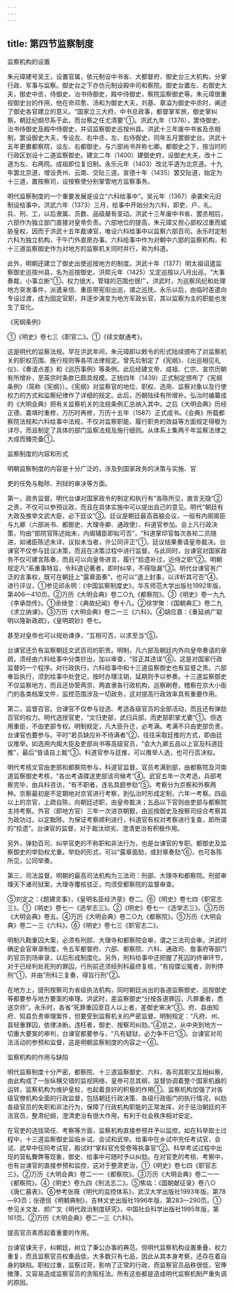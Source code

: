 ```yaml
---
---
---
```

title: 第四节监察制度
---



监察机构的设置

朱元璋建号吴王，设置官属，依元制设中书省、大都督府、御史台三大机构，分掌行政、军事与监察。御史台之下亦仿元制设殿中司和察院。御史台置左、右御史大夫，御史中丞，侍御史，治书侍御史，殿中侍御史，察院监察御史等。朱元璋很重视御史台的作用，他在命邓愈、汤和为御史大夫，刘基、章溢为御史中丞时，阐述了御史各官建立的意义。“国家立三大府，中书总政事，都督掌军旅，御史掌纠察。朝廷纪纲尽系于此，而台察之任尤清要”①。洪武九年（1376），罢侍御史、治书侍御史及殿中侍御史，并诏监察御史巡按州县。洪武十三年废中书省及丞相制，罢设御史大夫，专设左、右中丞，左、右侍御史，同年五月罢御史台。洪武十五年更置都察院，设左、右都御史，与六部尚书并称七卿。都御史之下，按当时的行政区划设十二道监察御史。建文二年（1400）建御史府，设御史大夫，改十二道为左、右两院。成祖即位复旧制。永乐元年（1403）改北平道为北京道。十九年罢北京道，增设贵州、云南、交阯三道。宣德十年（1435）罢交阯道，始定为十三道，置按察司，设按察使分别掌管地方监察事务。

明代监察制度的一个重要发展是设立“六科给事中”。吴元年（1367）承袭宋元旧制设给事中。洪武六年（1373）三月，给事中开始分为六科，即吏、户、礼、兵、刑、工，以后隶属、员数、品级屡有变动。洪武十三年废中书省、罢丞相后，六部作为独立部门直接对皇帝负责。六部地位的提高，朱元璋又担心部权过重而威胁皇权，因而于洪武十五年裁谏官，唯设六科给事中以监察六部百司。永乐时定制六科为独立机构，于午门外直房办事。六科给事中作为对朝中六部的监察机构，和十三道监察御史作为对地方的监察机关同时并行，称为科道。

此外，明朝还建立了御史出使巡按地方的制度。洪武十年（1377）明太祖诏遣监察御史巡按州县，名为巡按御史。洪熙元年（1425）又定巡按以八月出巡，“大事奏裁，小事立断”①，权力很大，管辖的范围也很广。洪武时，为巡察风纪和处理地方突发事件，派遣亲信、重臣带宪衔出巡，谓之巡抚。永乐以后，由临时差遣向专设过渡，成为固定官职，并逐步演变为地方军政长官，其以监察为主的职能也发生了变化。

《宪纲条例》

①《明史》卷七三《职官二》。①《续文献通考》。

这是明代的监察法规。早在洪武年间，朱元璋即以敕令的形式陆续颁布了对监察机关的职权范围、施行规则等各项法律规定。曾先后制定了《宪纲》、《出巡相见礼仪》、《奏请点差》和《巡历事例》等条例。此后经建文帝、成祖、仁宗、宣宗历朝有所增补，至英宗时条款已颇具规模。正统四年（1439）正式制定颁布了《宪纲条例》（简称《宪纲》）。《宪纲》对监察官的地位、职权、选用、监察对象以及行使权力的方式和监察纪律作了详细的规定。此后，历朝陆续有所增补。弘治时编纂成的《大明会典》把有关监察机关的法规条例汇总纳入其中。之后《大明会典》历经正德、嘉靖时重修，万历时再修，万历十五年（1587）正式成书。《会典》所载都察院法规和六科给事中法规，不仅对监察职能、履行职务的效益等方面规定得极为详尽，而且制定了具体的部门监察法规及施行细则。从体系上集两千年监察法律之大成而臻完备①。

监察制度的内容和形式

明朝监察制度的内容是十分广泛的，涉及到国家政务的决策与实施、官

吏的任免与黜陟、刑狱的审决等方面。

第一，政务监督。明代台谏对国家政令的制定和执行有“各陈所见，直言无隐”②之责，不仅可以参预议政，而且在具体实施中可以提出自己的意见。明代“朝廷有大政及推举文武大臣，必下廷议”③。廷议是朝廷最高首脑会议，一般有内阁阁臣与九卿（六部尚书、都御史、大理寺卿、通政使）、科道官参加。会上凡行政决策，均由“部院官陈述始末，内阁辅臣即拟可否”，“科道掌印官每次各轮二员随进，如诸臣陈述未详，议拟未当者，许公同评正”①，廷议结果奏请皇帝裁决。台谏官不仅参与廷议决策，而且在决策过程中进行监督。与此同时，台谏官对国家政务不仅可建言陈奏，而且可以向皇帝进言，履行“拾遗补过，近侍之职”②。明朝规定凡“系重事特旨，令科道记著者，即时纠举，不得隐漏”③。明代台谏官有广泛的言事权，既可在朝廷上“露章面奏”，也可以“退上封事，以详析其可否”④，进行评议，①参见邱永明：《中国监察制度史》，华东师范大学出版社1992年版，第406—410页。②万历《大明会典》卷二○九《都察院》。③《明史》卷一九九《李承勋传》。①余继登：《典故纪闻》卷十八。②徐学聚：《国朝典汇》卷二九《求立纳谏》。③万历《大明会典》卷二一三《六科》。④胡应嘉：《重延纳广聪明以隆新政疏》，《皇明疏钞》卷七。

甚至对皇帝也可以规劝谏诤，“互相可否，以求至当”⑤。

台谏官还负有监察朝廷文武百司的职责。明制，凡六部及朝廷内外向皇帝奏请的章疏，须经由六科给事中分类抄出，加以审查，“驳正其违误”⑥，这是对国家行政监督的一个程序。对行政执行，六科给事中和十三道监察御史也有监督之责。六部奉旨执行，须到给事中处登记，按时办理注销，延期则予以参奏。十三道监察御史不仅监察地方，而且还协管两京、两直隶各行政机构，巡察刷卷，稽察在京大小衙门的各类档案文件，监控范围涉及一切政务，这对提高行政效率具有重要作用。

第二，监督百官。台谏官不仅参与铨选、考选各级官员的全部活动，而且还有弹劾百官的权力。明代选授官吏，“文归吏部，武归兵部，而吏部职掌尤要”①。但选用重臣，不由吏部专权。明制规定，凡大臣升迁，必考满。考满不只由吏部负责，台谏官也要参与。平时“若员缺应补不待满者”②，往往采取廷推的方式，即由廷议推举。如选用内阁大臣及吏部尚书等高级官员，“会大九卿五品以上官及科道廷推”，最后“皆请自上裁”③。科道官参与廷推，可以推举人选，也可行否决权。

明代考核文官由吏部和都察院参与，科道官监督。官员考满到部，由都察院及河南道监察御史考核，“各出考语牒送吏部该司候考”④。武官五年一次考选，兵部考察完毕，由兵科咨访，“有不职者，连名具题参劾”⑤。考察分为京察和外察两种。京察最初是不定期地对京官进行考察，到弘治时形成定制，六年一考察。四品以上的京官，上疏自陈，向朝廷述职，由皇帝裁决；五品以下官则由吏部与都察院主持考察。外官（即地方官）三年一次进京朝觐，由巡按御史及按察司综合考察其为政功过，以定黜陟。为保证考察顺利进行，科道官有权对考察进行复查，即所谓的“拾遗”。台谏官的监督，对于裁汰顽劣、澄清吏治有积极作用。

另外，弹劾百司、纠举官吏的不称职和非法行为，也是台谏官的专职。都御史及监察御史的举劾权尤重。举劾的形式，可以“露章面劾，或封章奏劾”⑥，也可各陈所见，公同举奏。

第三，司法监督。明朝的最高司法机构为三法司：刑部、大理寺和都察院。刑部审理天下诸司狱案，大理寺覆核驳正，均须受都察院的监督审查。

⑤刘定之：《题建言事》，《皇明名臣经济录》卷二。⑥《明史》卷七四《职官志三》。①《明史》卷七一《选举志三》。②《明史》卷七一《选举志三》。③万历《大明会典》卷五。④万历《大明会典》卷二○九《都察院》。⑤万历《大明会典》卷二一三《六科》。⑥《明史》卷七三《职官志二》。

明制凡鞫重囚大案，必须有刑部、大理寺和都察院会审，谓之三法司会审。洪武时确定会官审录制度，令五军都督府、六部、都察院、六科、通政司、詹事府等部门的官员到场审录，以后形成制度化。另外，刑科给事中还把握了死囚的终审环节，对于已经判处死刑的罪囚，行刑前还须经刑科最终复核，“有投牒讼冤者，则判停刑”①，并由“刑科三复奏，得旨行刑”②。

在地方上，提刑按察司为省级执法机构，同时朝廷派出的各道监察御史、巡按御史等都要参与地方要案的审理。洪武时，差监察御史“分按各道罪囚，凡罪重者，悉送京师”。永乐时，各省“死罪重囚至百人以上者，差御史审决”③。府、县由知府、知县负责审理案件，但要受到监察机关的严密监督。明制规定：“凡府、州、县轻重罪囚，依律决断。违枉者，御史、按察司纠劾。”④总之，从中央到地方一切重大要案的审判，台谏官都要参与，“凡有疑狱，必力争不已”⑤。台谏官对司法活动的参预和监督，这是明朝监察制度的内容之一⑥。

监察机构的作用与缺陷

明代监察制度十分严密，都察院、十三道监察御史、六科，各司其职又互相纠察，由此构成了一张纵横交错的监视网络，皇帝可总其纲，监督协调着整个国家机器的运转，监察机构为维护皇权，也起着良好的积极的作用①。监察机构加强了对各级官僚机构全面的行政监督，包括朝廷行政决策、各级行政衙门的执行情况，纠劾各级官员的失职和非法行为，保障了行政机构职能的正常发挥，对于惩治朝廷的不法官员，整肃纪纲，澄清吏治有很大作用，有利于社会秩序相对安定。

在官吏的选拔简任、考察等方面，监察机构直接参预并予以监控。如在科举取士过程中，十三道监察御史监临乡试、会试和武举。给事中在乡试中充任考试官，会试、武举中任同考试官，殿试时“掌科官充受卷等执事官”②。科举考试过程中出现的营私舞弊等现象，御史、给事中可随时予以纠劾。在对官吏的考核、考察中，也有台谏官的直接参预和监控，这对于整肃吏治，①《明史》卷七四《职官志三》。②万历《大明会典》卷二一一《都察院》。③万历《大明会典》卷二一一《都察院》。④《明史》卷九四《刑法志二》。⑤焦竑：《国朝献征录》卷八○《唐仁墓表》。⑥参考张薇《明代的监控体系》，武汉大学出版社1993年版，第78—93页；张德信《明朝典制》，吉林文史出版社1996年版，第283—290页。①参见关文发、颜广文《明代政治制度研究》，中国社会科学出版社1995年版，第161页。②万历《大明会典》卷二一三《六科》。

提高官员素质起着重要的作用。

台谏官谏天子，纠朝廷，树立了秉公办事的典范。但明代监察机构设置重叠，权力重复，而且监察官员权重品低，大多数只有七品，因此从其本身考察，还存在着自身的缺陷。职权过重，监察过苛，影响了正常的行政，而监察官员品秩很低，官俸微薄，又容易造成监察官员的贪赃枉法。所有这些都是造成明代监察机制严重失调的原因。